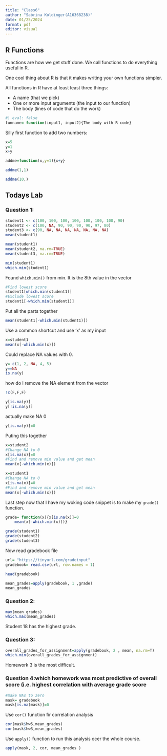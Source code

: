 ```yaml
---
title: "Class6"
author: "Sabrina Koldinger(A16368238)"
date: 01/25/2024
format: pdf
editor: visual
---
```


## R Functions

Functions are how we get stuff done. We call functions to do everything useful in R.

One cool thing about R is that it makes writing your own functions simpler.

All functions in R have at least least three things:

-   A name (that we pick)
-   One or more input arguments (the input to our function)
-   The body (lines of code that do the work)

```r
#| eval: false
funname= function(input1, input2){The body with R code}
```

Silly first function to add two numbers:

```r
x=5
y=1
x+y
```

```r
addme=function(x,y=1){x+y}
```

```r
addme(1,1)
```

```r
addme(10,)
```

## Todays Lab

### Question 1:

```r
student1 <- c(100, 100, 100, 100, 100, 100, 100, 90)
student2 <- c(100, NA, 90, 90, 90, 90, 97, 80)
student3 <- c(90, NA, NA, NA, NA, NA, NA, NA)
mean(student1)
```

```r
mean(student1)
mean(student2, na.rm=TRUE)
mean(student3, na.rm=TRUE)
```

```r
min(student1)
which.min(student1)
```

Found `which.min()` from min. It is the 8th value in the vector

```r
#Find lowest score
student1[which.min(student1)]
#Exclude lowest score
student1[-which.min(student1)]
```

Put all the parts together

```r
mean(student1[-which.min(student1)])
```

Use a common shortcut and use 'x' as my input

```r
x=student1
mean(x[-which.min(x)])
```

Could replace NA values with 0.

```r
y= c(1, 2, NA, 4, 5)
y==NA
is.na(y)
```

how do I remove the NA element from the vector

```r
!c(F,F,F)
```

```r
y[is.na(y)]
y[!is.na(y)]
```

actually make NA 0

```r
y[is.na(y)]=0
```

Puting this together

```r
x=student2
#Change NA to 0
x[is.na(x)]=0
#Find and remove min value and get mean
mean(x[-which.min(x)])
```

```r
x=student1
#Change NA to 0
x[is.na(x)]=0
#Find and remove min value and get mean
mean(x[-which.min(x)])
```

Last step now that I have my woking code snippet is to make my `grade()` function.

```r
grade= function(x){x[is.na(x)]=0
    mean(x[-which.min(x)])}
```

```r
grade(student1)
grade(student2)
grade(student3)
```

Now read gradebook file

```r
url= "https://tinyurl.com/gradeinput"
gradebook= read.csv(url, row.names = 1)

head(gradebook)
```

```r
mean_grades=apply(gradebook, 1 ,grade)
mean_grades
```

### Question 2:

```r
max(mean_grades)
which.max(mean_grades)
```

Student 18 has the highest grade.

### Question 3:

```r
overall_grades_for_assignment=apply(gradebook, 2 , mean, na.rm=T)
which.min(overall_grades_for_assignment)
```

Homework 3 is the most difficult.

### Question 4:which homework was most predictive of overall score (i.e. highest correlation with average grade score

```r
#make NAs to zero
mask= gradebook
mask[is.na(mask)]=0
```

Use `cor()` function fir correlation analysis

```r
cor(mask$hw5,mean_grades)
cor(mask$hw3,mean_grades)
```

Use `apply()` function to run this analysis ocer the whole course.

```r
apply(mask, 2, cor, mean_grades )
```

